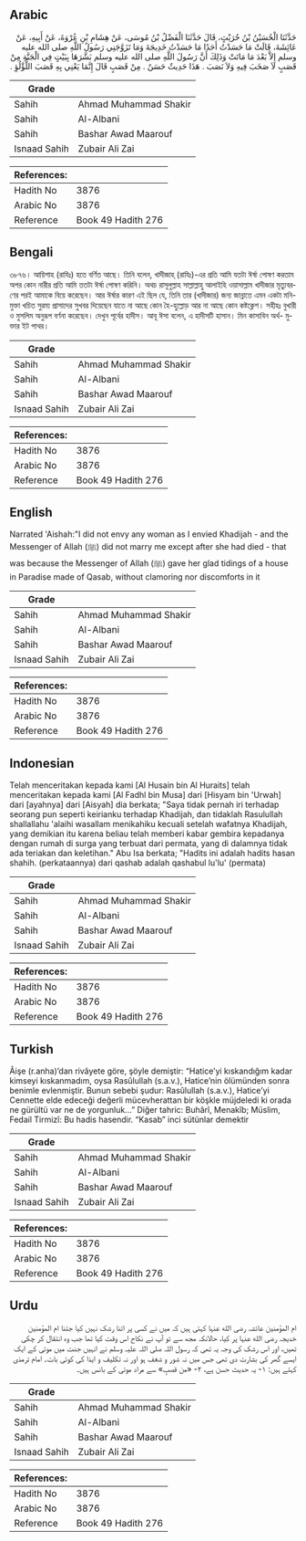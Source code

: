 ## Arabic


<div dir="rtl" lang="ar" style={{fontSize:'larger',backgroundColor:'#f8f9fa',padding:20}}>
حَدَّثَنَا الْحُسَيْنُ بْنُ حُرَيْثٍ، قَالَ حَدَّثَنَا الْفَضْلُ بْنُ مُوسَى، عَنْ هِشَامِ بْنِ عُرْوَةَ، عَنْ أَبِيهِ، عَنْ عَائِشَةَ، قَالَتْ مَا حَسَدْتُ أَحَدًا مَا حَسَدْتُ خَدِيجَةَ وَمَا تَزَوَّجَنِي رَسُولُ اللَّهِ صلى الله عليه وسلم إِلاَّ بَعْدَ مَا مَاتَتْ وَذَلِكَ أَنَّ رَسُولَ اللَّهِ صلى الله عليه وسلم بَشَّرَهَا بِبَيْتٍ فِي الْجَنَّةِ مِنْ قَصَبٍ لاَ صَخَبَ فِيهِ وَلاَ نَصَبَ ‏.‏ هَذَا حَدِيثٌ حَسَنٌ ‏.‏ مِنْ قَصَبٍ قَالَ إِنَّمَا يَعْنِي بِهِ قَصَبَ اللُّؤْلُؤِ ‏.‏
</div>
<div style={{backgroundColor:'#f8f9fa',padding:20, marginBottom: 10}}><table> <thead> <tr> <th>Grade</th> <th></th> </tr> </thead> <tbody> <tr><td>Sahih</td><td>Ahmad Muhammad Shakir</td></tr><tr><td>Sahih</td><td>Al-Albani</td></tr><tr><td>Sahih</td><td>Bashar Awad Maarouf</td></tr><tr><td>Isnaad Sahih</td><td>Zubair Ali Zai</td></tr></tbody></table><table> <thead> <tr> <th>References:</th> <th></th> </tr> </thead> <tbody><tr><td>Hadith No</td><td>3876</td></tr><tr><td>Arabic No</td><td>3876</td></tr><tr><td>Reference</td><td>Book 49 Hadith 276</td></tr></tbody></table></div>

## Bengali


<div dir="ltr" lang="bn" style={{fontSize:'larger',backgroundColor:'#f8f9fa',padding:20}}>
৩৮৭৬। আয়িশাহ (রাযিঃ) হতে বর্ণিত আছে। তিনি বলেন, খাদীজাহ্ (রাযিঃ)-এর প্রতি আমি যতটা ঈর্ষা পোষণ করতাম অপর কোন নারীর প্রতি আমি ততটা ঈর্ষা পোষণ করিনি। অথচ রাসূলুল্লাহ সাল্লাল্লাহু আলাইহি ওয়াসাল্লাম খাদীজার মৃত্যুবরণের পরই আমাকে বিয়ে করেছেন। আর ঈর্ষার কারণ এই ছিল যে, তিনি তার (খাদীজার) জন্য জান্নাতে এমন একটা মনি-মুক্তা খচিত সুরম্য প্রাসাদের সুখবর দিয়েছেন যাতে না আছে কোন হৈ-হুল্লোড় আর না আছে কোন কষ্টক্লেশ। সহীহঃ বুখারী ও মুসলিম অনুরূপ বর্ণনা করেছেন। দেখুন পূর্বের হাদীস। আবূ ঈসা বলেন, এ হাদীসটি হাসান। মিন কাসাবিন অর্থ- মুক্তার ইট পাথর।
</div>
<div style={{backgroundColor:'#f8f9fa',padding:20, marginBottom: 10}}><table> <thead> <tr> <th>Grade</th> <th></th> </tr> </thead> <tbody> <tr><td>Sahih</td><td>Ahmad Muhammad Shakir</td></tr><tr><td>Sahih</td><td>Al-Albani</td></tr><tr><td>Sahih</td><td>Bashar Awad Maarouf</td></tr><tr><td>Isnaad Sahih</td><td>Zubair Ali Zai</td></tr></tbody></table><table> <thead> <tr> <th>References:</th> <th></th> </tr> </thead> <tbody><tr><td>Hadith No</td><td>3876</td></tr><tr><td>Arabic No</td><td>3876</td></tr><tr><td>Reference</td><td>Book 49 Hadith 276</td></tr></tbody></table></div>

## English


<div dir="ltr" lang="en" style={{fontSize:'larger',backgroundColor:'#f8f9fa',padding:20}}>
Narrated 'Aishah:"I did not envy any woman as I envied Khadijah - and the Messenger of Allah (ﷺ) did not marry me except after she had died - that was because the Messenger of Allah (ﷺ) gave her glad tidings of a house in Paradise made of Qasab, without clamoring nor discomforts in it
</div>
<div style={{backgroundColor:'#f8f9fa',padding:20, marginBottom: 10}}><table> <thead> <tr> <th>Grade</th> <th></th> </tr> </thead> <tbody> <tr><td>Sahih</td><td>Ahmad Muhammad Shakir</td></tr><tr><td>Sahih</td><td>Al-Albani</td></tr><tr><td>Sahih</td><td>Bashar Awad Maarouf</td></tr><tr><td>Isnaad Sahih</td><td>Zubair Ali Zai</td></tr></tbody></table><table> <thead> <tr> <th>References:</th> <th></th> </tr> </thead> <tbody><tr><td>Hadith No</td><td>3876</td></tr><tr><td>Arabic No</td><td>3876</td></tr><tr><td>Reference</td><td>Book 49 Hadith 276</td></tr></tbody></table></div>

## Indonesian


<div dir="ltr" lang="id" style={{fontSize:'larger',backgroundColor:'#f8f9fa',padding:20}}>
Telah menceritakan kepada kami [Al Husain bin Al Huraits] telah menceritakan kepada kami [Al Fadhl bin Musa] dari [Hisyam bin 'Urwah] dari [ayahnya] dari [Aisyah] dia berkata; "Saya tidak pernah iri terhadap seorang pun seperti keirianku terhadap Khadijah, dan tidaklah Rasulullah shallallahu 'alaihi wasallam menikahiku kecuali setelah wafatnya Khadijah, yang demikian itu karena beliau telah memberi kabar gembira kepadanya dengan rumah di surga yang terbuat dari permata, yang di dalamnya tidak ada teriakan dan keletihan." Abu Isa berkata; "Hadits ini adalah hadits hasan shahih. (perkataannya) dari qashab adalah qashabul lu'lu' (permata)
</div>
<div style={{backgroundColor:'#f8f9fa',padding:20, marginBottom: 10}}><table> <thead> <tr> <th>Grade</th> <th></th> </tr> </thead> <tbody> <tr><td>Sahih</td><td>Ahmad Muhammad Shakir</td></tr><tr><td>Sahih</td><td>Al-Albani</td></tr><tr><td>Sahih</td><td>Bashar Awad Maarouf</td></tr><tr><td>Isnaad Sahih</td><td>Zubair Ali Zai</td></tr></tbody></table><table> <thead> <tr> <th>References:</th> <th></th> </tr> </thead> <tbody><tr><td>Hadith No</td><td>3876</td></tr><tr><td>Arabic No</td><td>3876</td></tr><tr><td>Reference</td><td>Book 49 Hadith 276</td></tr></tbody></table></div>

## Turkish


<div dir="ltr" lang="tr" style={{fontSize:'larger',backgroundColor:'#f8f9fa',padding:20}}>
Âişe (r.anha)’dan rivâyete göre, şöyle demiştir: “Hatice’yi kıskandığım kadar kimseyi kıskanmadım, oysa Rasûlullah (s.a.v.), Hatice’nin ölümünden sonra benimle evlenmiştir. Bunun sebebi şudur: Rasûlullah (s.a.v.), Hatice’yi Cennette elde edeceği değerli mücevherattan bir köşkle müjdeledi ki orada ne gürültü var ne de yorgunluk...” Diğer tahric: Buhârî, Menakîb; Müslim, Fedail Tirmizî: Bu hadis hasendir. “Kasab” inci sütünlar demektir
</div>
<div style={{backgroundColor:'#f8f9fa',padding:20, marginBottom: 10}}><table> <thead> <tr> <th>Grade</th> <th></th> </tr> </thead> <tbody> <tr><td>Sahih</td><td>Ahmad Muhammad Shakir</td></tr><tr><td>Sahih</td><td>Al-Albani</td></tr><tr><td>Sahih</td><td>Bashar Awad Maarouf</td></tr><tr><td>Isnaad Sahih</td><td>Zubair Ali Zai</td></tr></tbody></table><table> <thead> <tr> <th>References:</th> <th></th> </tr> </thead> <tbody><tr><td>Hadith No</td><td>3876</td></tr><tr><td>Arabic No</td><td>3876</td></tr><tr><td>Reference</td><td>Book 49 Hadith 276</td></tr></tbody></table></div>

## Urdu


<div dir="rtl" lang="ur" style={{fontSize:'larger',backgroundColor:'#f8f9fa',padding:20}}>
ام المؤمنین عائشہ رضی الله عنہا کہتی ہیں کہ میں نے کسی پر اتنا رشک نہیں کیا جتنا ام المؤمنین خدیجہ رضی الله عنہا پر کیا، حالانکہ مجھ سے تو آپ نے نکاح اس وقت کیا تھا جب وہ انتقال کر چکی تھیں، اور اس رشک کی وجہ یہ تھی کہ رسول اللہ صلی اللہ علیہ وسلم نے انہیں جنت میں موتی کے ایک ایسے گھر کی بشارت دی تھی جس میں نہ شور و شغف ہو اور نہ تکلیف و ایذا کی کوئی بات۔ امام ترمذی کہتے ہیں: ۱- یہ حدیث حسن ہے، ۲- «من قصبٍ» سے مراد موتی کے بانس ہیں۔
</div>
<div style={{backgroundColor:'#f8f9fa',padding:20, marginBottom: 10}}><table> <thead> <tr> <th>Grade</th> <th></th> </tr> </thead> <tbody> <tr><td>Sahih</td><td>Ahmad Muhammad Shakir</td></tr><tr><td>Sahih</td><td>Al-Albani</td></tr><tr><td>Sahih</td><td>Bashar Awad Maarouf</td></tr><tr><td>Isnaad Sahih</td><td>Zubair Ali Zai</td></tr></tbody></table><table> <thead> <tr> <th>References:</th> <th></th> </tr> </thead> <tbody><tr><td>Hadith No</td><td>3876</td></tr><tr><td>Arabic No</td><td>3876</td></tr><tr><td>Reference</td><td>Book 49 Hadith 276</td></tr></tbody></table></div>